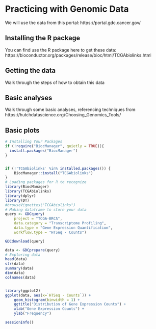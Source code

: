 
# Practicing with Genomic Data

We will use the data from this portal: https://portal.gdc.cancer.gov/

## Installing the R package

You can find use the R package here to get these data: https://bioconductor.org/packages/release/bioc/html/TCGAbiolinks.html

## Getting the data

Walk through the steps of how to obtain this data


## Basic analyses

Walk through some basic analyses, referencing techniques from
https://hutchdatascience.org/Choosing_Genomics_Tools/


## Basic plots


```r
# Installing Your Packages
if (!require("BiocManager", quietly = TRUE)){
  install.packages("BiocManager")
}


if (!'TCGAbiolinks' %in% installed.packages()) {
    BiocManager::install("TCGAbiolinks")
}
# Loading packages for R to recognize
library(BiocManager)
library(TCGAbiolinks)
library(dplyr)
library(DT)
#browseVignettes("TCGAbiolinks")
# Making dataframe to store your data
query <- GDCquery(
    project = "TCGA-BRCA",
    data.category = "Transcriptome Profiling",
    data.type = "Gene Expression Quantification",
    workflow.type = "HTSeq - Counts")

GDCdownload(query)

data <- GDCprepare(query)
# Exploring data
head(data)
str(data)
summary(data)
dim(data)
colnames(data)
```

```r

```

```r
library(ggplot2)
ggplot(data, aes(x=`HTSeq - Counts`)) +
    geom_histogram(binwidth = 1) +
    ggtitle("Distribution of Gene Expression Counts") +
    xlab("Gene Expression Counts") +
    ylab("Frequency")
```

```r
sessionInfo()

```
